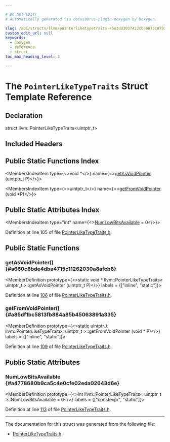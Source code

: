 ```yaml
---

# DO NOT EDIT!
# Automatically generated via docusaurus-plugin-doxygen by Doxygen.

slug: /api/structs/llvm/pointerliketypetraits-45e3dd3037422cbe6875c07935cc6c23
custom_edit_url: null
keywords:
  - doxygen
  - reference
  - struct
toc_max_heading_level: 3

---
```





# The `PointerLikeTypeTraits` Struct Template Reference

<DoxygenPage pluginConfig={pluginConfig}>



## Declaration

<CodeBlock>struct llvm::PointerLikeTypeTraits&lt;uintptr&#95;t&gt;</CodeBlock>

## Included Headers

<IncludesList>
<IncludesListItem
  filePath="llvm/Support/PointerLikeTypeTraits.h"
  permalink="/docs/api/files/include/include/llvm/include/llvm/support/pointerliketypetraits-h"
  isLocal="true" />
</IncludesList>

## Public Static Functions Index

<MembersIndex>

<MembersIndexItem
  type={<>void &#42;</>}
  name={<><a href="#a660c8bde4dba4715c11262030a8afcb8">getAsVoidPointer</a> (uintptr&#95;t P)</>}>
</MembersIndexItem>

<MembersIndexItem
  type={<>uintptr&#95;t</>}
  name={<><a href="#a85df1bc5813fb884a85b45063891a335">getFromVoidPointer</a> (void &#42;P)</>}>
</MembersIndexItem>

</MembersIndex>

## Public Static Attributes Index

<MembersIndex>

<MembersIndexItem
  type="int"
  name={<><a href="#a4778680b9ca5c4e0cfe02eda02643d6e">NumLowBitsAvailable</a> = 0</>}>
</MembersIndexItem>

</MembersIndex>


Definition at line 105 of file <a href="/docs/api/files/include/include/llvm/include/llvm/support/pointerliketypetraits-h">PointerLikeTypeTraits.h</a>.

<SectionDefinition>

## Public Static Functions

### getAsVoidPointer() {#a660c8bde4dba4715c11262030a8afcb8}

<MemberDefinition
  prototype={<>static void &#42; llvm::PointerLikeTypeTraits&lt; uintptr&#95;t &gt;::getAsVoidPointer (uintptr&#95;t P)</>}
  labels = {["inline", "static"]}>

Definition at line <a href="/docs/api/files/include/include/llvm/include/llvm/support/pointerliketypetraits-h/#l00106">106</a> of file <a href="/docs/api/files/include/include/llvm/include/llvm/support/pointerliketypetraits-h">PointerLikeTypeTraits.h</a>.
</MemberDefinition>

### getFromVoidPointer() {#a85df1bc5813fb884a85b45063891a335}

<MemberDefinition
  prototype={<>static uintptr&#95;t llvm::PointerLikeTypeTraits&lt; uintptr&#95;t &gt;::getFromVoidPointer (void &#42; P)</>}
  labels = {["inline", "static"]}>

Definition at line <a href="/docs/api/files/include/include/llvm/include/llvm/support/pointerliketypetraits-h/#l00109">109</a> of file <a href="/docs/api/files/include/include/llvm/include/llvm/support/pointerliketypetraits-h">PointerLikeTypeTraits.h</a>.
</MemberDefinition>

</SectionDefinition>

<SectionDefinition>

## Public Static Attributes

### NumLowBitsAvailable {#a4778680b9ca5c4e0cfe02eda02643d6e}

<MemberDefinition
  prototype={<>int llvm::PointerLikeTypeTraits&lt; uintptr&#95;t &gt;::NumLowBitsAvailable = 0</>}
  labels = {["constexpr", "static"]}>

Definition at line <a href="/docs/api/files/include/include/llvm/include/llvm/support/pointerliketypetraits-h/#l00113">113</a> of file <a href="/docs/api/files/include/include/llvm/include/llvm/support/pointerliketypetraits-h">PointerLikeTypeTraits.h</a>.
</MemberDefinition>

</SectionDefinition>

<hr/>

The documentation for this struct was generated from the following file:

<ul>
<li><a href="/docs/api/files/include/include/llvm/include/llvm/support/pointerliketypetraits-h">PointerLikeTypeTraits.h</a></li>
</ul>

</DoxygenPage>
